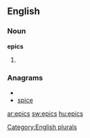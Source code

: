 ==English==

===Noun===
'''epics'''

# {{plural of|[[epic]]}}

===Anagrams===
* {{alphagram|ceips}}
* [[spice#English|spice]]


[[Category:English plurals]]

[[ar:epics]]
[[sw:epics]]
[[hu:epics]]